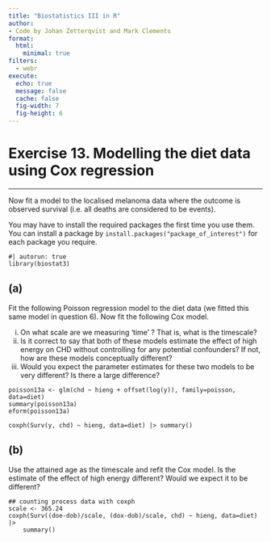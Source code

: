 ```yaml
---
title: "Biostatistics III in R"
author:
- Code by Johan Zetterqvist and Mark Clements
format:
  html:
    minimal: true
filters:
  - webr
execute:
  echo: true
  message: false
  cache: false
  fig-width: 7
  fig-height: 6
---
```



# Exercise 13. Modelling the diet data using Cox regression #

-----------

Now fit a model to the localised melanoma data where the outcome is observed survival (i.e. all deaths are considered to be events).

You may have to install the required packages the first time you use them. You can install a package by `install.packages("package_of_interest")` for each package you require.

```webr-r
#| autorun: true
library(biostat3)
```

## (a) ## 
Fit the following Poisson regression model to the diet data (we fitted this same model in question 6). Now fit the following Cox model.

  i. On what scale are we measuring ‘time’ ? That is, what is the timescale?
  ii. Is it correct to say that both of these models estimate the effect of high energy on CHD without controlling for any potential confounders? If not, how are these models conceptually different?
  iii. Would you expect the parameter estimates for these two models to be very different? Is there a large difference?


```webr-r
poisson13a <- glm(chd ~ hieng + offset(log(y)), family=poisson, data=diet)
summary(poisson13a)
eform(poisson13a)

coxph(Surv(y, chd) ~ hieng, data=diet) |> summary()
```

## (b) ## 
Use the attained age as the timescale and refit the Cox model. Is the estimate of the effect of high energy different? Would we expect it to be different?

```webr-r
## counting process data with coxph
scale <- 365.24
coxph(Surv((doe-dob)/scale, (dox-dob)/scale, chd) ~ hieng, data=diet) |>
    summary()
```
